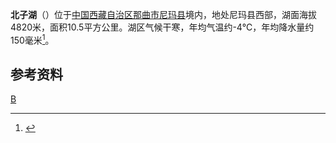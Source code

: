 {{ViewTibetanScript}}
{{Infobox_lake
 |湖泊名稱 =北子湖
 |湖泊照片 = 
 |湖泊照片標題 = 
 |測深圖 =
 |測深圖標題 =
 |湖泊所在地 = [[中国|中国]][[西藏|西藏]]
 |座標 = {{coord |33|02|N|86|11|E|display=inline,title|scale:500000_type:waterbody_region:CN}}
 |湖泊類別 = [[咸水湖|咸水湖]]
 |流入 =
 |流出 = 
 |集水區面積 =1229.5平方公里
 |集水區國家 =
 |湖泊長度 =5.9公里
 |湖泊闊度 =最大3.5公里<br />平均1.78公里
 |湖泊面積 =10.5平方公里
 |平均深度 = 
 |最深深度 = 
 |水體體積 = 
 |湖水停留時間 =
 |湖岸線長度 =
 |海拔高度 = 4820米
 |湖中島嶼 =
 |湖邊城鎮 =
}}
{{Location map
 |China Tibet Ngari
 |mark=<!--dot-->Blue pog.svg
 |lat_deg=33|lat_min=02|lat_sec =
 |lon_deg=86|lon_min=11|lon_sec =
 |caption=北子湖在[[西藏|西藏]]的位置。
 |position=right
 |width=350
 |float=right
}}
'''北子湖'''（{{bo|z=བལ་རྩེ་མཚོ།|w=bal rtse mtsho|t=Beltsé Tso}}）位于[[中国|中国]][[西藏自治区|西藏自治区]][[那曲市|那曲市]][[尼玛县|尼玛县]]境内，地处尼玛县西部，湖面海拔4820米，面积10.5平方公里。湖区气候干寒，年均气温约-4℃，年均降水量约150毫米<ref>{{cite book zh |author=王苏民 窦鸿身 |title=中国湖泊志 |format=M |edition=1 |location=北京 |publisher=科学出版社 |date=1998|pages=470|id= ISBN 7-03-006706-1}}</ref>。
==参考资料==
{{reflist}}

[[Category:尼玛县湖泊|B]]
